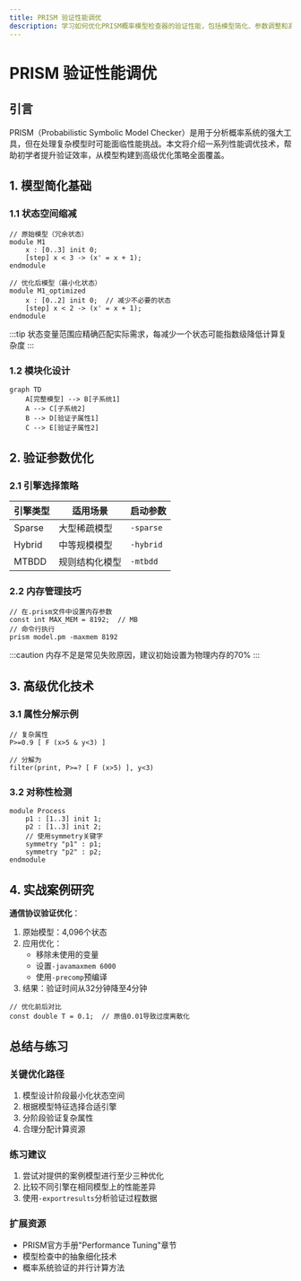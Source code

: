 ```yaml
---
title: PRISM 验证性能调优
description: 学习如何优化PRISM概率模型检查器的验证性能，包括模型简化、参数调整和高级技术应用。
---
```


# PRISM 验证性能调优

## 引言

PRISM（Probabilistic Symbolic Model Checker）是用于分析概率系统的强大工具，但在处理复杂模型时可能面临性能挑战。本文将介绍一系列性能调优技术，帮助初学者提升验证效率，从模型构建到高级优化策略全面覆盖。

## 1. 模型简化基础

### 1.1 状态空间缩减
```prism
// 原始模型（冗余状态）
module M1
    x : [0..3] init 0;
    [step] x < 3 -> (x' = x + 1);
endmodule

// 优化后模型（最小化状态）
module M1_optimized
    x : [0..2] init 0;  // 减少不必要的状态
    [step] x < 2 -> (x' = x + 1);
endmodule
```

:::tip
状态变量范围应精确匹配实际需求，每减少一个状态可能指数级降低计算复杂度
:::

### 1.2 模块化设计
```mermaid
graph TD
    A[完整模型] --> B[子系统1]
    A --> C[子系统2]
    B --> D[验证子属性1]
    C --> E[验证子属性2]
```

## 2. 验证参数优化

### 2.1 引擎选择策略
| 引擎类型       | 适用场景                  | 启动参数          |
|----------------|-------------------------|-------------------|
| Sparse         | 大型稀疏模型             | `-sparse`         |
| Hybrid         | 中等规模模型             | `-hybrid`         |
| MTBDD          | 规则结构化模型           | `-mtbdd`          |

### 2.2 内存管理技巧
```prism
// 在.prism文件中设置内存参数
const int MAX_MEM = 8192;  // MB
// 命令行执行
prism model.pm -maxmem 8192
```

:::caution
内存不足是常见失败原因，建议初始设置为物理内存的70%
:::

## 3. 高级优化技术

### 3.1 属性分解示例
```prism
// 复杂属性
P>=0.9 [ F (x>5 & y<3) ]

// 分解为
filter(print, P>=? [ F (x>5) ], y<3)
```

### 3.2 对称性检测
```prism
module Process
    p1 : [1..3] init 1;
    p2 : [1..3] init 2;
    // 使用symmetry关键字
    symmetry "p1" : p1;
    symmetry "p2" : p2;
endmodule
```

## 4. 实战案例研究

**通信协议验证优化**：
1. 原始模型：4,096个状态
2. 应用优化：
   - 移除未使用的变量
   - 设置`-javamaxmem 6000`
   - 使用`-precomp`预编译
3. 结果：验证时间从32分钟降至4分钟

```prism
// 优化前后对比
const double T = 0.1;  // 原值0.01导致过度离散化
```

## 总结与练习

### 关键优化路径
1. 模型设计阶段最小化状态空间
2. 根据模型特征选择合适引擎
3. 分阶段验证复杂属性
4. 合理分配计算资源

### 练习建议
1. 尝试对提供的案例模型进行至少三种优化
2. 比较不同引擎在相同模型上的性能差异
3. 使用`-exportresults`分析验证过程数据

### 扩展资源
- PRISM官方手册"Performance Tuning"章节
- 模型检查中的抽象细化技术
- 概率系统验证的并行计算方法